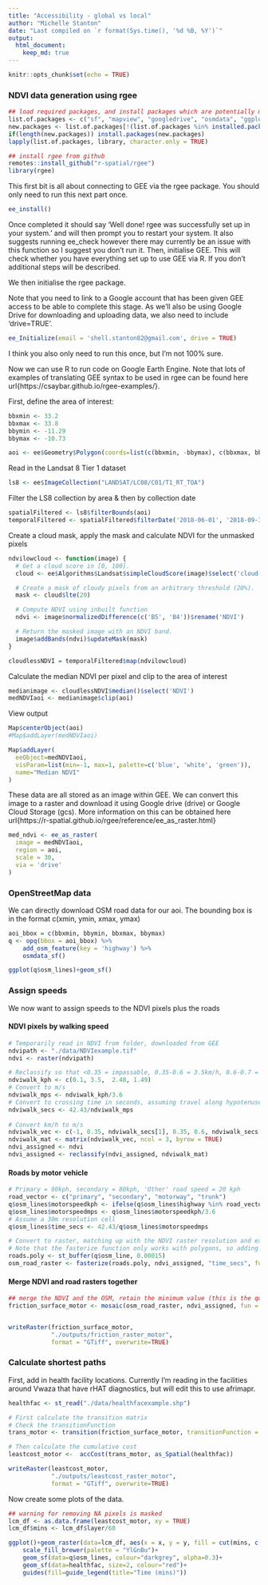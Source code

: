 ```yaml
---
title: "Accessibility - global vs local"
author: "Michelle Stanton"
date: "Last compiled on `r format(Sys.time(), '%d %B, %Y')`"
output: 
  html_document:
    keep_md: true
---
```



```r
knitr::opts_chunk$set(echo = TRUE)
```

### NDVI data generation using rgee



```r
## load required packages, and install packages which are potentially missing on client computers
list.of.packages <- c("sf", "mapview", "googledrive", "osmdata", "ggplot2", "raster", "gdistance", "fasterize", "remotes", "rgdal", "stars", "geojsonio")
new.packages <- list.of.packages[!(list.of.packages %in% installed.packages()[,"Package"])]
if(length(new.packages)) install.packages(new.packages)
lapply(list.of.packages, library, character.only = TRUE)

## install rgee from github
remotes::install_github("r-spatial/rgee")
library(rgee)
```

This first bit is all about connecting to GEE via the rgee package. You should only need to run this next part once. 
```r
ee_install()
```

Once completed it should say 'Well done! rgee was successfully set up in your system.' and will then prompt you to restart your system. It also suggests running ee_check however there may currently be an issue with this function so I suggest you don't run it.
Then, initialise GEE. This will check whether you have everything set up to use GEE via R. If you don't additional steps will be described.

We then initialise the rgee package. 

Note that you need to link to a Google account that has been given GEE access to be able to complete this stage. As we'll also be using Google Drive for downloading and uploading data, we also need to include 'drive=TRUE'. 


```r
ee_Initialize(email = 'shell.stanton82@gmail.com', drive = TRUE)
```

I think you also only need to run this once, but I'm not 100% sure.

Now we can use R to run code on Google Earth Engine. Note that lots of examples of translating GEE syntax to be used in rgee can be found here url{https://csaybar.github.io/rgee-examples/}.

First, define the area of interest:

```r

bbxmin <- 33.2
bbxmax <- 33.8
bbymin <- -11.29
bbymax <- -10.73

```

```r
aoi <- ee$Geometry$Polygon(coords=list(c(bbxmin, -bbymax), c(bbxmax, bbymax), c(bbxmax, bbymin), c(bbxmin, -bbymin)))
```

Read in the Landsat 8 Tier 1 dataset
```r
ls8 <- ee$ImageCollection("LANDSAT/LC08/C01/T1_RT_TOA")
```

Filter the LS8 collection by area & then by collection date

```r
spatialFiltered <- ls8$filterBounds(aoi)
temporalFiltered <- spatialFiltered$filterDate('2018-06-01', '2018-09-30')
```

Create a cloud mask, apply the mask and calculate NDVI for the unmasked pixels
```r

ndvilowcloud <- function(image) {
  # Get a cloud score in [0, 100].
  cloud <- ee$Algorithms$Landsat$simpleCloudScore(image)$select('cloud')

  # Create a mask of cloudy pixels from an arbitrary threshold (20%).
  mask <- cloud$lte(20)

  # Compute NDVI using inbuilt function
  ndvi <- image$normalizedDifference(c('B5', 'B4'))$rename('NDVI')

  # Return the masked image with an NDVI band.
  image$addBands(ndvi)$updateMask(mask)
}

cloudlessNDVI = temporalFiltered$map(ndvilowcloud)

```

Calculate the median NDVI per pixel and clip to the area of interest
```r
medianimage <- cloudlessNDVI$median()$select('NDVI')
medNDVIaoi <- medianimage$clip(aoi)
```

View output
```r
Map$centerObject(aoi)
#Map$addLayer(medNDVIaoi)

Map$addLayer(
  eeObject=medNDVIaoi,
  visParam=list(min=-1, max=1, palette=c('blue', 'white', 'green')),
  name="Median NDVI"
)
```

These data are all stored as an image within GEE. We can convert this image to a raster and download it using Google drive (drive) or Google Cloud Storage (gcs). More information on this can be obtained here url{https://r-spatial.github.io/rgee/reference/ee_as_raster.html} 

```r
med_ndvi <- ee_as_raster(
  image = medNDVIaoi,
  region = aoi,
  scale = 30,
  via = 'drive'
)
```

### OpenStreetMap data


We can directly download OSM road data for our aoi. The bounding box is in the format c(xmin, ymin, xmax, ymax)

```r
aoi_bbox = c(bbxmin, bbymin, bbxmax, bbymax)
q <- opq(bbox = aoi_bbox) %>%
    add_osm_feature(key = 'highway') %>%
    osmdata_sf()

ggplot(q$osm_lines)+geom_sf()
```

### Assign speeds
We now want to assign speeds to the NDVI pixels plus the roads

#### NDVI pixels by walking speed

```r
# Temporarily read in NDVI from folder, downloaded from GEE
ndvipath <- "./data/NDVIexample.tif"
ndvi <- raster(ndvipath)

# Reclassify so that <0.35 = impassable, 0.35-0.6 = 3.5km/h, 0.6-0.7 = 2.48km/h and > 0.7 = 1.49km/h 
ndviwalk_kph <- c(0.1, 3.5,  2.48, 1.49)
# Convert to m/s
ndviwalk_mps <- ndviwalk_kph/3.6
# Convert to crossing time in seconds, assuming travel along hypotenuse and pixel size is 30m
ndviwalk_secs <- 42.43/ndviwalk_mps
  
# Convert km/h to m/s
ndviwalk_vec <- c(-1, 0.35, ndviwalk_secs[1], 0.35, 0.6, ndviwalk_secs[2], 0.6, 0.7, ndviwalk_secs[3], 0.7, 1, ndviwalk_secs[4])
ndviwalk_mat <- matrix(ndviwalk_vec, ncol = 3, byrow = TRUE)
ndvi_assigned <- ndvi
ndvi_assigned <- reclassify(ndvi_assigned, ndviwalk_mat)

```

#### Roads by motor vehicle

```r
# Primary = 80kph, secondary = 80kph, 'Other' road speed = 20 kph
road_vector <- c("primary", "secondary", "motorway", "trunk")
q$osm_lines$motorspeedkph <- ifelse(q$osm_lines$highway %in% road_vector, 80, 20)
q$osm_lines$motorspeedmps <- q$osm_lines$motorspeedkph/3.6
# Assume a 30m resolution cell
q$osm_lines$time_secs <- 42.43/q$osm_lines$motorspeedmps

# Convert to raster, matching up with the NDVI raster resolution and extent
# Note that the fasterize function only works with polygons, so adding a buffer to the roads of ~30m
roads.poly <- st_buffer(q$osm_line, 0.00015)
osm_road_raster <- fasterize(roads.poly, ndvi_assigned, "time_secs", fun = 'min')
```

#### Merge NDVI and road rasters together

```r
## merge the NDVI and the OSM, retain the minimum value (this is the quickest cell crossing time)
friction_surface_motor <- mosaic(osm_road_raster, ndvi_assigned, fun = min, tolerance = 1)


writeRaster(friction_surface_motor,
            "./outputs/friction_raster_motor",
            format = "GTiff", overwrite=TRUE)
```

### Calculate shortest paths

First, add in health facility locations. Currently I'm reading in the facilities around Vwaza that have rHAT diagnostics, but will edit this to use afrimapr.

```r
healthfac <- st_read("./data/healthfacexample.shp")
```

```r
# First calculate the transition matrix
# Check the transitionFunction
trans_motor <- transition(friction_surface_motor, transitionFunction = function(x){1/mean(x)}, directions=8)

# Then calculate the cumulative cost
leastcost_motor <-  accCost(trans_motor, as_Spatial(healthfac))

writeRaster(leastcost_motor,
            "./outputs/leastcost_raster_motor",
            format = "GTiff", overwrite=TRUE)
```
Now create some plots of the data.

```r
## warning for removing NA pixels is masked
lcm_df <- as.data.frame(leastcost_motor, xy = TRUE)
lcm_df$mins <- lcm_df$layer/60

ggplot()+geom_raster(data=lcm_df, aes(x = x, y = y, fill = cut(mins, c(0,30,60,120,180,240,300,max(mins)))))+
    scale_fill_brewer(palette = "YlGnBu")+
    geom_sf(data=q$osm_lines, colour="darkgrey", alpha=0.3)+
    geom_sf(data=healthfac, size=2, colour="red")+
    guides(fill=guide_legend(title="Time (mins)"))
```